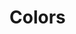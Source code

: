 

<Meta title="Colors" />

# Colors

<ColorPalette>
  <ColorItem
    title="theme.color.primary"
    subtitle="Coral"
    colors={[theme.color.primary]}
  />
  <ColorItem
    title="theme.color.secondary"
    subtitle="Ultraviolet"
    colors={[theme.color.secondary]}
  />
  <ColorItem
    title="theme.color.tertiary"
    subtitle="Grey"
    colors={[theme.color.tertiary]}
  />
  <ColorItem
    title="theme.color.positive"
    subtitle="Green"
    colors={[theme.color.positive]}
  />
  <ColorItem
    title="theme.color.warning"
    subtitle="Warning"
    colors={[theme.color.warning]}
  />
  <ColorItem
    title="theme.color.label"
    subtitle="Label"
    colors={[theme.color.label]}
  />
  <ColorItem
    title="theme.color.border"
    subtitle="Border"
    colors={[theme.color.border]}
  />
  <ColorItem
    title="theme.color.orange"
    subtitle="Orange"
    colors={[theme.color.orange]}
  />
  <ColorItem
    title="theme.color.text"
    subtitle="Black"
    colors={[theme.color.text]}
  />

</ColorPalette>
